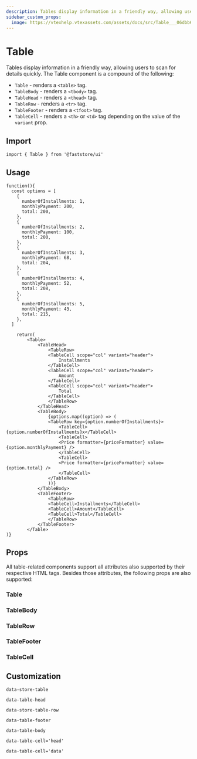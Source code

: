 ```yaml
---
description: Tables display information in a friendly way, allowing users to scan for details quickly.
sidebar_custom_props: 
  image: https://vtexhelp.vtexassets.com/assets/docs/src/Table___06dbb666025a4d64540fb91d22b54ba6.png
---
```



# Table

Tables display information in a friendly way, allowing users to scan for details quickly. The Table component is a compound of the following:

- `Table` -  renders a `<table>` tag.
- `TableBody` - renders a `<tbody>` tag.
- `TableHead` - renders a `<thead>` tag.
- `TableRow` - renders a `<tr>` tag.
- `TableFooter` - renders a `<tfoot>` tag.
- `TableCell` - renders a `<th>` or `<td>` tag depending on the value of the `variant` prop.

## Import

```tsx
import { Table } from '@faststore/ui'
```

## Usage

```tsx live
function(){
  const options = [
    {
      numberOfInstallments: 1,
      monthlyPayment: 200,
      total: 200,
    },
    {
      numberOfInstallments: 2,
      monthlyPayment: 100,
      total: 200,
    },
    {
      numberOfInstallments: 3,
      monthlyPayment: 68,
      total: 204,
    },
    {
      numberOfInstallments: 4,
      monthlyPayment: 52,
      total: 208,
    },
    {
      numberOfInstallments: 5,
      monthlyPayment: 43,
      total: 215,
    },
  ]

    return(
        <Table>
            <TableHead>
                <TableRow>
                <TableCell scope="col" variant="header">
                    Installments
                </TableCell>
                <TableCell scope="col" variant="header">
                    Amount
                </TableCell>
                <TableCell scope="col" variant="header">
                    Total
                </TableCell>
                </TableRow>
            </TableHead>
            <TableBody>
                {options.map((option) => (
                <TableRow key={option.numberOfInstallments}>
                    <TableCell>{option.numberOfInstallments}x</TableCell>
                    <TableCell>
                    <Price formatter={priceFormatter} value={option.monthlyPayment} />
                    </TableCell>
                    <TableCell>
                    <Price formatter={priceFormatter} value={option.total} />
                    </TableCell>
                </TableRow>
                ))}
            </TableBody>
            <TableFooter>
                <TableRow>
                <TableCell>Installments</TableCell>
                <TableCell>Amount</TableCell>
                <TableCell>Total</TableCell>
                </TableRow>
            </TableFooter>
        </Table>
)}
```

## Props

All table-related components support all attributes also supported by their respective HTML tags. Besides those attributes, the following props are also supported:

### Table

<PropsSection name="Table" />

### TableBody

<PropsSection name="TableBody" />

### TableRow

<PropsSection name="TableRow" />

### TableFooter

<PropsSection name="TableFooter" />

### TableCell

<PropsSection name="TableCell" />

## Customization

`data-store-table`

`data-table-head`

`data-store-table-row`

`data-table-footer`

`data-table-body`

`data-table-cell='head'`

`data-table-cell='data'`
